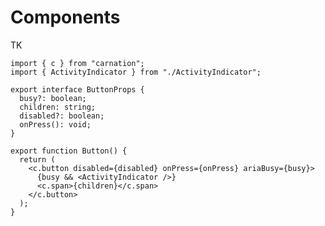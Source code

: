 # Components

TK

```tsx filename="packages/ui/Button.tsx"
import { c } from "carnation";
import { ActivityIndicator } from "./ActivityIndicator";

export interface ButtonProps {
  busy?: boolean;
  children: string;
  disabled?: boolean;
  onPress(): void;
}

export function Button() {
  return (
    <c.button disabled={disabled} onPress={onPress} ariaBusy={busy}>
      {busy && <ActivityIndicator />}
      <c.span>{children}</c.span>
    </c.button>
  );
}
```
